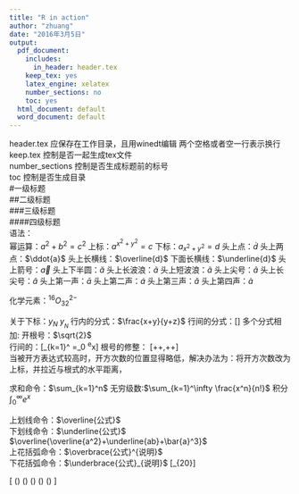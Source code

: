 ```yaml
---
title: "R in action"
author: "zhuang"
date: "2016年3月5日"
output:
  pdf_document:
    includes:
      in_header: header.tex 
    keep_tex: yes
    latex_engine: xelatex
    number_sections: no
    toc: yes
  html_document: default
  word_document: default
---
```

header.tex 应保存在工作目录，且用winedt编辑
两个空格或者空一行表示换行  
keep.tex 控制是否一起生成tex文件  
number_sections 控制是否生成标题前的标号  
toc 控制是否生成目录  
#一级标题  
##二级标题  
###三级标题  
####四级标题  
语法：  
幂运算：$a^2 + b^2 = c^2$
上标：$a^{x^2+y^2}=c$
下标：$a_{x^2+y^2} = d$
头上点：$\dot{d}$
头上两点：$\ddot{a}$
头上长横线：$\overline{d}$
下面长横线：$\underline{d}$
头上箭号：$\vec{a}$
头上下半圆：$\breve{a}$
头上长波浪：$\widetilde{a}$
头上短波浪：$\tilde{a}$
头上尖号：$\hat{a}$
头上长尖号：$\widehat{a}$
头上第一声：$\bar{a}$
头上第二声：$\acute{a}$
头上第三声：$\check{a}$
头上第四声：$\grave{a}$

化学元素：$^{16}O^{2-}_{32}$


\begin{equation}
\begin{split}
\bar{\textbf{z}}&=E\left(\textbf{z}\right)\\
&=E[\Sigma^{-1/2}(\bar{\textbf{y}}-\mu)]\\
&=\Sigma^{-1/2} E(\bar{\textbf{y}}-\mu)\\
&=\Sigma^{-1/2}(\mu-\mu)\\
&=\bar{\textbf{0}}
\nonumber
\end{split}
\end{equation}

关于下标：$y_N$ $y_{_N}$ 行内的分式：$\frac{x+y}{y+z}$ 
行间的分式：\[\frac{x+y}{y+z}\]
多个分式相加:
\begin{displaymath}
        x_0+\frac{1}{x_1+\frac{1}{x_2+\frac{1}{x_3+\frac{1}{x_4}}}}
\end{displaymath}
开根号：$\sqrt{2}$   
行间的：\[\sum_{k=1}^\infty \frac{x^n}{n!} =\int_0 ^\infty e^x\]
根号的修整： \[\sqrt{a}+\sqrt{b}+\sqrt{c},\qquad\sqrt{\mathstrut a}+\sqrt{\mathstrut b}+\sqrt{\mathstrut c}\]  
当被开方表达式较高时，开方次数的位置显得略低，解决办法为：将开方次数改为上标，并拉近与根式的水平距离，
\begin{eqnarray}
\sqrt{1+\sqrt[p]{1+\sqrt[q]{1+a}}}\\
\sqrt{1+\sqrt[^p\!]{1+\sqrt[^q\!]{1+a}}}
\end{eqnarray}

\begin{eqnarray}
\sqrt{1+\sqrt[p]{1+\sqrt[q]{1+a}}}\\
\sqrt{1+\sqrt[^p\!]{1+\sqrt[^q\!]{1+a}}}
\end{eqnarray}

求和命令：$\sum_{k=1}^n$ 
无穷级数:$\sum_{k=1}^\infty \frac{x^n}{n!}$
积分$\int_0^\infty e^x$

上划线命令：$\overline{公式}$  
下划线命令：$\underline{公式}$  
$\overline{\overline{a^2}+\underline{ab}+\bar{a}^3}$  
上花括弧命令：$\overbrace{公式}^{说明}$  
下花括弧命令：$\underbrace{公式}_{说明}$
\[\underbrace{a+\overbrace{b+\dots+b}^{m\mbox{\scriptsize 个}}+c}_{20\mbox{\scriptsize 个}}\]


\begin{eqnarray*}
\vec{x}\stackrel{\mathrm{def}}{=}{x_1,\dots,x_n}\\
{n+1 \choose k}={n \choose k}+{n \choose k-1}\\
\sum_{k_0,k_1,\ldots>0 \atop k_0+k_1+\cdots=n}A_{k_0}A_{k_1}\cdots
\end{eqnarray*}

\[
()
\big(\big)
\Big(\Big)
\bigg(\bigg)
\Bigg(\Bigg)
\]

